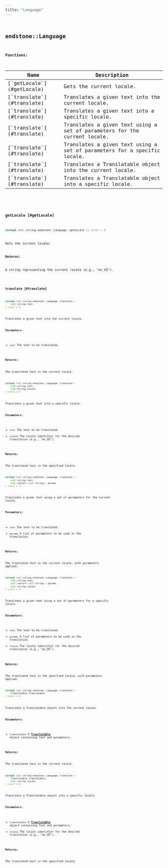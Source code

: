 ```yaml
---
title: "Language"
---
```


## <code className="doc-symbol doc-symbol-class"/> endstone::Language

















**Functions:**

<table>
<thead>
   <tr>
      <th>Name</th>
      <th>Description</th>
   </tr>
</thead>
<tbody>
<tr key="classendstone_1_1_language_1a4a6fdc89482f25a189791fda12b083e6">
    <td>[`getLocale`](#getLocale)</td>
    <td>Gets the current locale.</td>
</tr>
<tr key="classendstone_1_1_language_1a0bc2d7dd2a9b9b43aeb57f5278a4cb7e">
    <td>[`translate`](#translate)</td>
    <td>Translates a given text into the current locale.</td>
</tr>
<tr key="classendstone_1_1_language_1aed24e5f934caf4816cb8471818ee2335">
    <td>[`translate`](#translate)</td>
    <td>Translates a given text into a specific locale.</td>
</tr>
<tr key="classendstone_1_1_language_1acbd599919da84faee5aa55eaf8440d6c">
    <td>[`translate`](#translate)</td>
    <td>Translates a given text using a set of parameters for the current locale.</td>
</tr>
<tr key="classendstone_1_1_language_1a8a6cde954fdb3b2b623f68346c2906e1">
    <td>[`translate`](#translate)</td>
    <td>Translates a given text using a set of parameters for a specific locale.</td>
</tr>
<tr key="classendstone_1_1_language_1a633b4bcff201523d59123b7da61ab324">
    <td>[`translate`](#translate)</td>
    <td>Translates a Translatable object into the current locale.</td>
</tr>
<tr key="classendstone_1_1_language_1a41d81b4bfb0d53c5aae61c7312b8a11c">
    <td>[`translate`](#translate)</td>
    <td>Translates a Translatable object into a specific locale.</td>
</tr>
</tbody>
</table>

### <code className="doc-symbol doc-symbol-function"/> getLocale [#getLocale]

```cpp
virtual std::string endstone::Language::getLocale () const = 0
```

Gets the current locale.





**Returns:**

A string representing the current locale (e.g., "en\_US"). 





        
### <code className="doc-symbol doc-symbol-function"/> translate [#translate]



```cpp
virtual std::string endstone::Language::translate (
    std::string text
) const = 0
```

Translates a given text into the current locale.





**Parameters:**


* `text` The text to be translated. 



**Returns:**

The translated text in the current locale. 





        

```cpp
virtual std::string endstone::Language::translate (
    std::string text,
    std::string locale
) const = 0
```

Translates a given text into a specific locale.





**Parameters:**


* `text` The text to be translated. 
* `locale` The locale identifier for the desired translation (e.g., "en\_US"). 



**Returns:**

The translated text in the specified locale. 





        

```cpp
virtual std::string endstone::Language::translate (
    std::string text,
    std::vector< std::string > params
) const = 0
```

Translates a given text using a set of parameters for the current locale.





**Parameters:**


* `text` The text to be translated. 
* `params` A list of parameters to be used in the translation. 



**Returns:**

The translated text in the current locale, with parameters applied. 





        

```cpp
virtual std::string endstone::Language::translate (
    std::string text,
    std::vector< std::string > params,
    std::string locale
) const = 0
```

Translates a given text using a set of parameters for a specific locale.





**Parameters:**


* `text` The text to be translated. 
* `params` A list of parameters to be used in the translation. 
* `locale` The locale identifier for the desired translation (e.g., "en\_US"). 



**Returns:**

The translated text in the specified locale, with parameters applied. 





        

```cpp
virtual std::string endstone::Language::translate (
    Translatable translatable
) const = 0
```

Translates a Translatable object into the current locale.





**Parameters:**


* `translatable` A [**Translatable**](classendstone_1_1_translatable.md) object containing text and parameters. 



**Returns:**

The translated text in the current locale. 





        

```cpp
virtual std::string endstone::Language::translate (
    Translatable translatable,
    std::string locale
) const = 0
```

Translates a Translatable object into a specific locale.





**Parameters:**


* `translatable` A [**Translatable**](classendstone_1_1_translatable.md) object containing text and parameters. 
* `locale` The locale identifier for the desired translation (e.g., "en\_US"). 



**Returns:**

The translated text in the specified locale. 





        